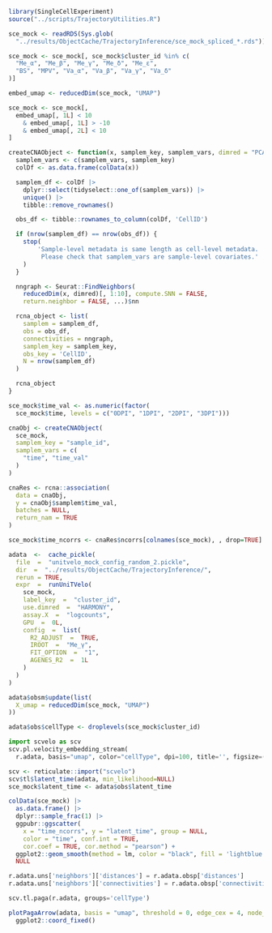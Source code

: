 ```r
library(SingleCellExperiment)
source("../scripts/TrajectoryUtilities.R")
```

```r
sce_mock <- readRDS(Sys.glob(
  "../results/ObjectCache/TrajectoryInference/sce_mock_spliced_*.rds"))
```

```r
sce_mock <- sce_mock[, sce_mock$cluster_id %in% c(
  "Me_α", "Me_β", "Me_γ", "Me_δ", "Me_ε",
  "BS", "MPV", "Va_α", "Va_β", "Va_γ", "Va_δ"
)]

embed_umap <- reducedDim(sce_mock, "UMAP")

sce_mock <- sce_mock[,
  embed_umap[, 1L] < 10
    & embed_umap[, 1L] > -10
    & embed_umap[, 2L] < 10
]
```

```r
createCNAObject <- function(x, samplem_key, samplem_vars, dimred = "PCA", ...) {
  samplem_vars <- c(samplem_vars, samplem_key)
  colDf <- as.data.frame(colData(x))

  samplem_df <- colDf |>
    dplyr::select(tidyselect::one_of(samplem_vars)) |>
    unique() |>
    tibble::remove_rownames()

  obs_df <- tibble::rownames_to_column(colDf, 'CellID')

  if (nrow(samplem_df) == nrow(obs_df)) {
    stop(
        'Sample-level metadata is same length as cell-level metadata.
         Please check that samplem_vars are sample-level covariates.'
    )
  }

  nngraph <- Seurat::FindNeighbors(
    reducedDim(x, dimred)[, 1:10], compute.SNN = FALSE,
    return.neighbor = FALSE, ...)$nn

  rcna_object <- list(
    samplem = samplem_df,
    obs = obs_df, 
    connectivities = nngraph,
    samplem_key = samplem_key,
    obs_key = 'CellID',
    N = nrow(samplem_df)
  )

  rcna_object
}

sce_mock$time_val <- as.numeric(factor(
  sce_mock$time, levels = c("0DPI", "1DPI", "2DPI", "3DPI")))

cnaObj <- createCNAObject(
  sce_mock, 
  samplem_key = "sample_id",
  samplem_vars = c(
    "time", "time_val"
  )
)

cnaRes <- rcna::association(
  data = cnaObj,
  y = cnaObj$samplem$time_val,
  batches = NULL,
  return_nam = TRUE
)

sce_mock$time_ncorrs <- cnaRes$ncorrs[colnames(sce_mock), , drop=TRUE]
```

```r
adata  <-  cache_pickle(
  file  =  "unitvelo_mock_config_random_2.pickle",
  dir  =  "../results/ObjectCache/TrajectoryInference/",
  rerun = TRUE,
  expr  =  runUniTVelo(
    sce_mock,
    label_key  =  "cluster_id",
    use.dimred  =  "HARMONY",
    assay.X  =  "logcounts",
    GPU  =  0L,
    config  =  list(
      R2_ADJUST  =  TRUE,
      IROOT  =  "Me_γ",
      FIT_OPTION  =  "1",
      AGENES_R2  =  1L
    )
  )
)
```

```r
adata$obsm$update(list(
  X_umap = reducedDim(sce_mock, "UMAP")
))

adata$obs$cellType <- droplevels(sce_mock$cluster_id)
```

```python
import scvelo as scv
scv.pl.velocity_embedding_stream(
  r.adata, basis="umap", color="cellType", dpi=100, title='', figsize=(7, 7))
```

```r
scv <- reticulate::import("scvelo")
scv$tl$latent_time(adata, min_likelihood=NULL)
sce_mock$latent_time <- adata$obs$latent_time
```

```r
colData(sce_mock) |>
  as.data.frame() |>
  dplyr::sample_frac(1) |>
  ggpubr::ggscatter(
    x = "time_ncorrs", y = "latent_time", group = NULL,
    color = "time", conf.int = TRUE,
    cor.coef = TRUE, cor.method = "pearson") +
  ggplot2::geom_smooth(method = lm, color = "black", fill = 'lightblue') +
  NULL
```


```python
r.adata.uns['neighbors']['distances'] = r.adata.obsp['distances']
r.adata.uns['neighbors']['connectivities'] = r.adata.obsp['connectivities']

scv.tl.paga(r.adata, groups='cellType')
```

```r
plotPagaArrow(adata, basis = "umap", threshold = 0, edge_cex = 4, node_cex = 6, point_alpha = 0.3) +
  ggplot2::coord_fixed()
```
